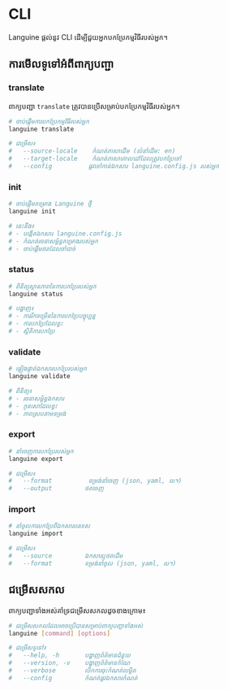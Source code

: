 # CLI

Languine ផ្តល់នូវ CLI ដើម្បីជួយអ្នកបកប្រែកម្មវិធីរបស់អ្នក។

## ការមើលទូទៅអំពីពាក្យបញ្ជា

### translate

ពាក្យបញ្ជា `translate` ត្រូវបានប្រើសម្រាប់បកប្រែកម្មវិធីរបស់អ្នក។

```bash title="Terminal"
# ចាប់ផ្តើមការបកប្រែកម្មវិធីរបស់អ្នក
languine translate

# ជម្រើស៖
#   --source-locale    កំណត់ភាសាដើម (លំនាំដើម: en)
#   --target-locale    កំណត់ភាសាគោលដៅដែលត្រូវបកប្រែទៅ
#   --config          ផ្លូវទៅកាន់ឯកសារ languine.config.js របស់អ្នក
```

### init

```bash title="Terminal"
# ចាប់ផ្តើមគម្រោង Languine ថ្មី
languine init

# នេះនឹង៖
# - បង្កើតឯកសារ languine.config.js
# - កំណត់រចនាសម្ព័ន្ធគម្រោងរបស់អ្នក
# - ចាប់ផ្តើមថតដែលចាំបាច់
```

### status

```bash title="Terminal"
# ពិនិត្យស្ថានភាពនៃការបកប្រែរបស់អ្នក
languine status

# បង្ហាញ៖
# - ការរីកចម្រើននៃការបកប្រែបច្ចុប្បន្ន
# - ការបកប្រែដែលខ្វះ
# - ស្ថិតិការបកប្រែ
```

### validate

```bash title="Terminal"
# ផ្ទៀងផ្ទាត់ឯកសារបកប្រែរបស់អ្នក
languine validate

# ពិនិត្យ៖
# - រចនាសម្ព័ន្ធឯកសារ
# - កូនសោដែលខ្វះ
# - ភាពស្របតាមទម្រង់
```

### export

```bash title="Terminal"
# នាំចេញការបកប្រែរបស់អ្នក
languine export

# ជម្រើស៖
#   --format          ទម្រង់នាំចេញ (json, yaml, ល។)
#   --output         ថតចេញ
```

### import

```bash title="Terminal"
# នាំចូលការបកប្រែពីឯកសារបរទេស
languine import

# ជម្រើស៖
#   --source         ឯកសារឬថតដើម
#   --format         ទម្រង់នាំចូល (json, yaml, ល។)
```

## ជម្រើសសកល

ពាក្យបញ្ជាទាំងអស់គាំទ្រជម្រើសសកលដូចខាងក្រោម៖

```bash title="Terminal"
# ជម្រើសសកលដែលអាចប្រើបានសម្រាប់ពាក្យបញ្ជាទាំងអស់
languine [command] [options]

# ជម្រើសទូទៅ៖
#   --help, -h       បង្ហាញព័ត៌មានជំនួយ
#   --version, -v    បង្ហាញព័ត៌មានកំណែ
#   --verbose        បើកការចុះកំណត់លម្អិត
#   --config         កំណត់ផ្លូវឯកសារកំណត់
```

